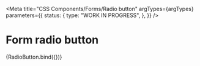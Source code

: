 
<Meta
  title="CSS Components/Forms/Radio button"
  argTypes={argTypes}
  parameters={{
    status: {
      type: "WORK IN PROGRESS",
    },
  }}
/>

# Form radio button

<Canvas>
  <Story name="Radio button" args={defaultArgs}>
    {RadioButton.bind({})}
  </Story>
</Canvas>

<ArgsTable story="Radio button" />
